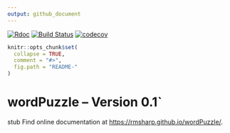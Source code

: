 ```yaml
---
output: github_document
---
```

[![Rdoc](http://www.rdocumentation.org/badges/version/roxygen2)](http://www.rdocumentation.org/packages/roxygen2)
[![Build Status](https://travis-ci.org/rmsharp/wordPuzzle.svg?branch=master)](https://travis-ci.org/rmsharp/wordPuzzle)
[![codecov](https://codecov.io/gh/rmsharp/wordPuzzle/branch/master/graph/badge.svg)](https://codecov.io/gh/rmsharp/wordPuzzle)
<!--[![Rdoc](http://www.rdocumentation.org/badges/version/RDocumentation)](http://www.rdocumentation.org/packages/RDocumentation)
<!--[![Rdoc](http://www.rdocumentation.org/badges/version/wordPuzzle)](http://www.rdocumentation.org/packages/gh/rmsharp/wordPuzzle)
<!-- README.md is generated from README.Rmd. Please edit that file -->

```r
knitr::opts_chunk$set(
  collapse = TRUE,
  comment = "#>",
  fig.path = "README-"
)
```

# wordPuzzle -- Version 0.1`
stub
Find online documentation at [https://rmsharp.github.io/wordPuzzle/](https://rmsharp.github.io/wordPuzzle/).


